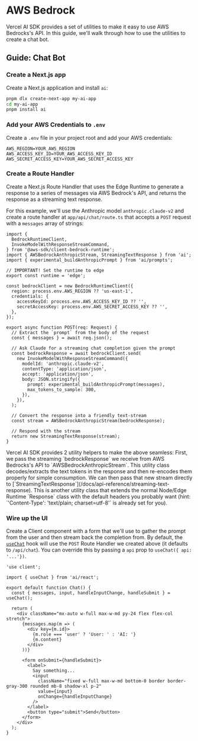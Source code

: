 # AWS Bedrock


Vercel AI SDK provides a set of utilities to make it easy to use AWS Bedrocks's API. In this guide, we'll walk through how to use the utilities to create a chat bot.

## Guide: Chat Bot

<Steps>

### Create a Next.js app

Create a Next.js application and install `ai`:

```sh
pnpm dlx create-next-app my-ai-app
cd my-ai-app
pnpm install ai
```

### Add your AWS Credentials to `.env`

Create a `.env` file in your project root and add your AWS credentials:

```env filename=".env"
AWS_REGION=YOUR_AWS_REGION
AWS_ACCESS_KEY_ID=YOUR_AWS_ACCESS_KEY_ID
AWS_SECRET_ACCESS_KEY=YOUR_AWS_SECRET_ACCESS_KEY
```

### Create a Route Handler

Create a Next.js Route Handler that uses the Edge Runtime to generate a response to a series of messages via AWS Bedrock's API, and returns the response as a streaming text response.

For this example, we'll use the Anthropic model `anthropic.claude-v2` and create a route handler at `app/api/chat/route.ts` that accepts a `POST` request with a `messages` array of strings:

```tsx filename="app/api/chat/route.ts" showLineNumbers
import {
  BedrockRuntimeClient,
  InvokeModelWithResponseStreamCommand,
} from '@aws-sdk/client-bedrock-runtime';
import { AWSBedrockAnthropicStream, StreamingTextResponse } from 'ai';
import { experimental_buildAnthropicPrompt } from 'ai/prompts';

// IMPORTANT! Set the runtime to edge
export const runtime = 'edge';

const bedrockClient = new BedrockRuntimeClient({
  region: process.env.AWS_REGION ?? 'us-east-1',
  credentials: {
    accessKeyId: process.env.AWS_ACCESS_KEY_ID ?? '',
    secretAccessKey: process.env.AWS_SECRET_ACCESS_KEY ?? '',
  },
});

export async function POST(req: Request) {
  // Extract the `prompt` from the body of the request
  const { messages } = await req.json();

  // Ask Claude for a streaming chat completion given the prompt
  const bedrockResponse = await bedrockClient.send(
    new InvokeModelWithResponseStreamCommand({
      modelId: 'anthropic.claude-v2',
      contentType: 'application/json',
      accept: 'application/json',
      body: JSON.stringify({
        prompt: experimental_buildAnthropicPrompt(messages),
        max_tokens_to_sample: 300,
      }),
    }),
  );

  // Convert the response into a friendly text-stream
  const stream = AWSBedrockAnthropicStream(bedrockResponse);

  // Respond with the stream
  return new StreamingTextResponse(stream);
}
```

<Callout>
  Vercel AI SDK provides 2 utility helpers to make the above seamless: First, we
  pass the streaming `bedrockResponse` we receive from AWS Bedrocks's API to
  `AWSBedrockAnthropicStream`. This utility class decodes/extracts the text
  tokens in the response and then re-encodes them properly for simple
  consumption. We can then pass that new stream directly to
  [`StreamingTextResponse`](/docs/api-reference/streaming-text-response). This
  is another utility class that extends the normal Node/Edge Runtime `Response`
  class with the default headers you probably want (hint: `'Content-Type':
  'text/plain; charset=utf-8'` is already set for you).
</Callout>

### Wire up the UI

Create a Client component with a form that we'll use to gather the prompt from the user and then stream back the completion from.
By default, the [`useChat`](/docs/api-reference#usechat) hook will use the `POST` Route Handler we created above (it defaults to `/api/chat`). You can override this by passing a `api` prop to `useChat({ api: '...'})`.

```tsx filename="app/page.tsx" showLineNumbers
'use client';

import { useChat } from 'ai/react';

export default function Chat() {
  const { messages, input, handleInputChange, handleSubmit } = useChat();

  return (
    <div className="mx-auto w-full max-w-md py-24 flex flex-col stretch">
      {messages.map(m => (
        <div key={m.id}>
          {m.role === 'user' ? 'User: ' : 'AI: '}
          {m.content}
        </div>
      ))}

      <form onSubmit={handleSubmit}>
        <label>
          Say something...
          <input
            className="fixed w-full max-w-md bottom-0 border border-gray-300 rounded mb-8 shadow-xl p-2"
            value={input}
            onChange={handleInputChange}
          />
        </label>
        <button type="submit">Send</button>
      </form>
    </div>
  );
}
```

</Steps>
